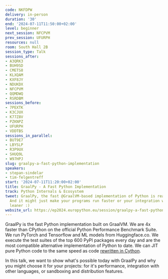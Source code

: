 ```yaml
---
code: NKFDPW
delivery: in-person
duration: '30'
end: '2024-07-11T11:50:00+02:00'
level: beginner
next_session: NFCPVM
prev_session: UFURPH
resources: null
room: South Hall 2B
session_type: Talk
sessions_after:
- A3QRK3
- BUH9SD
- CMETS8
- KLXQAM
- KXF8JY
- NDUKDX
- NFCPVM
- QQMDWQ
- RSRDBM
sessions_before:
- 7PEXTK
- K3CJUX
- K77Z8V
- PZKNPZ
- UFURPH
- VDDTBS
sessions_in_parallel:
- BUT9E7
- LBYSLP
- R3P9UX
- SHUQ9L
- W97HPJ
slug: graalpy-a-fast-python-implementation
speakers:
- stepan-sindelar
- tim-felgentreff
start: '2024-07-11T11:20:00+02:00'
title: GraalPy - A Fast Python Implementation
track: Python Internals & Ecosystem
tweet: GraalPy, the fast @GraalVM-based implementation of Python is ready for you!
  And it might just make your programs run faster or your integration with other languages
  leaner :)
website_url: https://ep2024.europython.eu/session/graalpy-a-fast-python-implementation
---
```


GraalPy is the fast Python implementation built on GraalVM. We are 4x faster than CPython on the official Python Performance Benchmark Suite. We run PyTorch and Tensorflow and ML models from Huggingface.co. We execute the test suites of the top 600 PyPI packages every day and are the most compatible alternative implementation of Python to date. We can JIT pure Python code to the same speed as code [rewritten in Cython](https://twitter.com/timfelgentreff/status/1760597779250839820).

In this talk, we want to show what's possible today with GraalPy and why you might choose it for your projects: for it's performance, integration with other languages, or sandboxing and distribution features.
